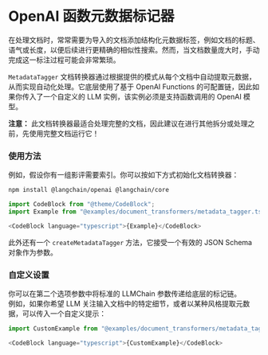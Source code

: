# OpenAI 函数元数据标记器

在处理文档时，常常需要为导入的文档添加结构化元数据标签，例如文档的标题、语气或长度，以便后续进行更精确的相似性搜索。然而，当文档数量庞大时，手动完成这一标注过程可能会非常繁琐。

`MetadataTagger` 文档转换器通过根据提供的模式从每个文档中自动提取元数据，从而实现自动化处理。它底层使用了基于 OpenAI Functions 的可配置链，因此如果你传入了一个自定义的 LLM 实例，该实例必须是支持函数调用的 OpenAI 模型。

**注意：** 此文档转换器最适合处理完整的文档，因此建议在进行其他拆分或处理之前，先使用完整文档运行它！

### 使用方法

例如，假设你有一组影评需要索引。你可以按如下方式初始化文档转换器：

```bash npm2yarn
npm install @langchain/openai @langchain/core
```

```typescript
import CodeBlock from "@theme/CodeBlock";
import Example from "@examples/document_transformers/metadata_tagger.ts";

<CodeBlock language="typescript">{Example}</CodeBlock>
```

此外还有一个 `createMetadataTagger` 方法，它接受一个有效的 JSON Schema 对象作为参数。

### 自定义设置

你可以在第二个选项参数中将标准的 LLMChain 参数传递给底层的标记链。  
例如，如果你希望 LLM 关注输入文档中的特定细节，或者以某种风格提取元数据，可以传入一个自定义提示：

```typescript
import CustomExample from "@examples/document_transformers/metadata_tagger_custom_prompt.ts";

<CodeBlock language="typescript">{CustomExample}</CodeBlock>
```